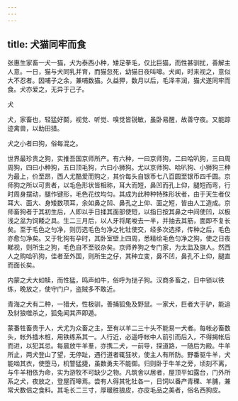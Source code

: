 ```yaml
---
---
---
```

title: 犬猫同牢而食
---



张惠生家畜一犬一猫，犬为泰西小种，矮足拳毛，仅比巨猫，而性甚驯扰，善解主人意。一日，猫与犬同乳并育，而猫忽死，幼猫日夜叫嗥。犬闻，时来视之，意似大不忍者。因哺子之余，兼哺数猫。久益狎，数月以后，毛泽丰润，猫犬遂同牢而食。犬亦爱之，无异于己子。

犬

犬，家畜也，轻猛好鬬，视觉、听觉、嗅觉皆锐敏，虽卧易醒，故善守夜。又能踪迹禽兽，以助田猎。

犬之小者曰狗，俗每混之。

世界最珍贵之狗，实推吾国京师所产。有六种，一曰京师狗，二曰哈叭狗，三曰周周狗，四曰小种狗，五曰顶毛狗，六曰小狮狗。尤以京师狗、哈叭狗、小狮狗三种为最上，价至昂，西人尤酷爱而购之，其价每头自银币七八百圆至银币四千圆。京师狗之所以可贵者，以毛色形状皆相称，耳大而短，鼻凹而孔上仰，腿短而弯，行时周身摆动，腿作键形，毛色花纹均匀。其成为此种种特殊形状者，由于天生者仅耳大、面大、身矮数项耳，余如鼻之凹、鼻孔之上仰、面之短，皆由人工造成。京师畜狗者于其初生后，人即以手日揉其面部使短，以指日按其鼻之中间使凹，以极浅之盆为饲餧之具。生二三月后，以人牙将尾唆去一半，并抽去其筋，面即不复长矣。至于毛色之匀净，则历选毛色匀净之牝牡使交，经多次选择，传种之后，毛色亦愈匀净矣。又于牝狗有孕时，其卧室壁上四周，悉精绘毛色匀净之狗，使之日夜睇视，则所生之狗，毛色自不至驳杂矣。京师养狗之专门家，为太监及旗人。然西人之购哈叭狗，佳者至外国，则所生之仔，其种立变，鼻不凹，鼻孔不上仰，腿直而面长矣。

内蒙之犬大如犊，而性猛，鸣声如牛，俗呼为挞子狗。汉商多畜之，日中锁以铁练，晚放之，使守门户，盗贼多不敢近。

青海之犬有二种，一猎犬，性极驯，善捕狐兔及野鼠。一家犬，巨者大于驴，能追及豺狼噬杀之，狐兔闻其声即遁。

蒙番牲畜贵于人，犬尤为众畜之主，至有以羊二三十头不能易一犬者。每帐必畜数头，帐外插木桩，用铁练系其一。人行近，必遥呼帐中人前引而后入，不得揭帐后而进，以犯其忌。每晨放牛羊羣，亦携二犬，一前导，探道路，一随后为殿。牛羊所止，两犬登山了望，无停趾，遇行道者辄狂吠，使主人有所防。野番驱牛羊，犬能啮其衣，使堕马，机警猛捷，虽数勇夫不能御。归则卧于牛羊之旁，顷刻不离，与牛羊相依为命，实为游牧不可缺少之物。凡筑舍以居者，屋顶平如露台，门外所系之犬，夜放之，登屋而嗥焉。尝有人得其牝牡各一，日饲以番产青稞、羊脯，兼常犬数倍之食料。其毛长二三寸，厚暖胜狼皮，亦皮毛品之美者，俗名西狗皮。